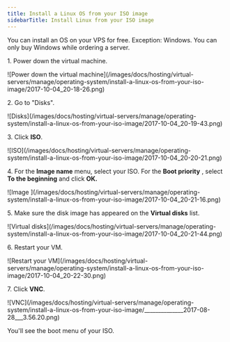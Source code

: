 ---
title: Install a Linux OS from your ISO image
sidebarTitle: Install Linux from your ISO image
---

You can install an OS on your VPS for free. Exception: Windows. You can only buy Windows while ordering a server.

1\. Power down the virtual machine.


<Frame>![Power down the virtual machine](/images/docs/hosting/virtual-servers/manage/operating-system/install-a-linux-os-from-your-iso-image/2017-10-04_20-18-26.png)</Frame>



2\. Go to "Disks".


<Frame>![Disks](/images/docs/hosting/virtual-servers/manage/operating-system/install-a-linux-os-from-your-iso-image/2017-10-04_20-19-43.png)</Frame>



3\. Click **ISO**.


<Frame>![ISO](/images/docs/hosting/virtual-servers/manage/operating-system/install-a-linux-os-from-your-iso-image/2017-10-04_20-20-21.png)</Frame>



4\. For the **Image name** menu, select your ISO. For the **Boot priority** , select **To the beginning** and click **OK.**


<Frame>![Image ](/images/docs/hosting/virtual-servers/manage/operating-system/install-a-linux-os-from-your-iso-image/2017-10-04_20-21-16.png)</Frame>



5\. Make sure the disk image has appeared on the **Virtual disks** list.


<Frame>![Virtual disks](/images/docs/hosting/virtual-servers/manage/operating-system/install-a-linux-os-from-your-iso-image/2017-10-04_20-21-44.png)</Frame>



6\. Restart your VM.


<Frame>![Restart your VM](/images/docs/hosting/virtual-servers/manage/operating-system/install-a-linux-os-from-your-iso-image/2017-10-04_20-22-30.png)</Frame>



7\. Click **VNC**.


<Frame>![VNC](/images/docs/hosting/virtual-servers/manage/operating-system/install-a-linux-os-from-your-iso-image/______________2017-08-28___3.56.20.png)</Frame>



You'll see the boot menu of your ISO.